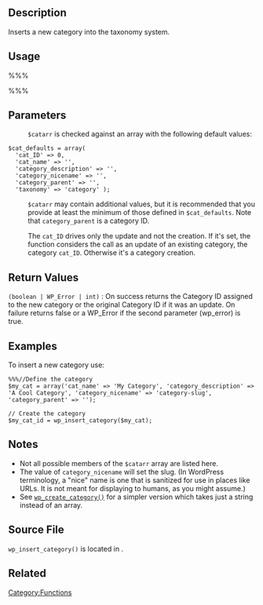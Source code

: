 {{Languages|
{{en|Function Reference/wp_insert_category}}
{{it|Riferimento funzioni/wp_insert_category}}
}}
==Description==

Inserts a new category into the taxonomy system.

==Usage==

%%%<?php wp_insert_category( $catarr, $wp_error ); ?>%%%

==Parameters==

{{Parameter|$catarr|array|Category information.}}

:<tt>$catarr</tt> is checked against an array with the following default values:

 $cat_defaults = array(
   'cat_ID' => 0,
   'cat_name' => '',
   'category_description' => '',
   'category_nicename' => '',
   'category_parent' => '',
   'taxonomy' => 'category' );

:<tt>$catarr</tt> may contain additional values, but it is recommended that you provide at least the minimum of those defined in <tt>$cat_defaults</tt>. Note that <tt>category_parent</tt> is a category ID.

:The <tt>cat_ID</tt> drives only the update and not the creation. If it's set, the function considers the call as an update of an existing category, the category <tt>cat_ID</tt>. Otherwise it's a category creation.

{{Parameter|$wp_error|boolean|Whether to return  a [[Function Reference/WP_Error|WP_Error]] or a boolean. Boolean by default.|optional|false}}

==Return Values==

; <tt>(boolean | WP_Error | int)</tt> : On success returns the Category ID assigned to the new category or the original Category ID if it was an update. On failure returns false or a WP_Error if the second parameter (wp_error) is true.

==Examples==

To insert a new category use:

<pre>
%%%//Define the category
$my_cat = array('cat_name' => 'My Category', 'category_description' => 'A Cool Category', 'category_nicename' => 'category-slug', 'category_parent' => '');

// Create the category
$my_cat_id = wp_insert_category($my_cat);
</pre>

==Notes==

* Not all possible members of the <tt>$catarr</tt> array are listed here.
* The value of <tt>category_nicename</tt> will set the slug. (In WordPress terminology, a "nice" name is one that is sanitized for use in places like URLs. It is not meant for displaying to humans, as you might assume.)
* See <tt>[[Function Reference/wp_create_category|wp_create_category()]]</tt> for a simpler version which takes just a string instead of an array.

==Source File==

<tt>wp_insert_category()</tt> is located in {{Trac|wp-admin/includes/taxonomy.php}}.

== Related ==

{{Tag Footer}}

[[Category:Functions]]